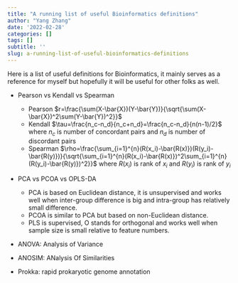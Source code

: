 ```yaml
---
title: "A running list of useful Bioinformatics definitions"
author: "Yang Zhang"
date: '2022-02-28'
categories: []
tags: []
subtitle: ''
slug: a-running-list-of-useful-bioinformatics-definitions
---
```


Here is a list of useful definitions for Bioinformatics, it mainly
serves as a reference for myself but hopefully it will be useful for
other folks as well.

-   Pearson vs Kendall vs Spearman 
    + Pearson 
        $r=\frac{\sum(X-\bar{X})(Y-\bar{Y})}{\sqrt{\sum(X-\bar{X})^2\sum(Y-\bar{Y})^2}}$
    + Kendall
        $\tau=\frac{n_c-n_d}{n_c+n_d}=\frac{n_c-n_d}{n(n-1)/2}$
        where $n_c$ is number of concordant pairs and $n_d$ is number of discordant pairs
    + Spearman
        $\rho=\frac{\sum_{i=1}^{n}(R(x_i)-\bar{R(x)})(R(y_i)-\bar{R(y)})}{\sqrt{\sum_{i=1}^{n}(R(x_i)-\bar{R(x)})^2\sum_{i=1}^{n}(R(y_i)-\bar{R(y)})^2}}$
        where $R(x_i)$ is rank of $x_i$ and $R(y_i)$ is rank of $y_i$

- PCA vs PCOA vs OPLS-DA 
  + PCA is based on Euclidean distance, it is unsupervised and works well when inter-group difference is big and intra-group has relatively small difference.
  + PCOA is similar to PCA but based on non-Euclidean distance.
  + PLS is supervised, O stands for orthogonal and works well when sample size is small relative to feature numbers.
  
- ANOVA: Analysis of Variance

- ANOSIM: ANalysis Of Similarities

- Prokka: rapid prokaryotic genome annotation